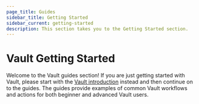 ```yaml
---
page_title: Guides
sidebar_title: Getting Started
sidebar_current: getting-started
description: This section takes you to the Getting Started section.
---
```


# Vault Getting Started

Welcome to the Vault guides section! If you are just getting started with Vault,
please start with the [Vault introduction](/intro/getting-started/install.html)
instead and then continue on to the guides. The guides provide examples of
common Vault workflows and actions for both beginner and advanced Vault users.
